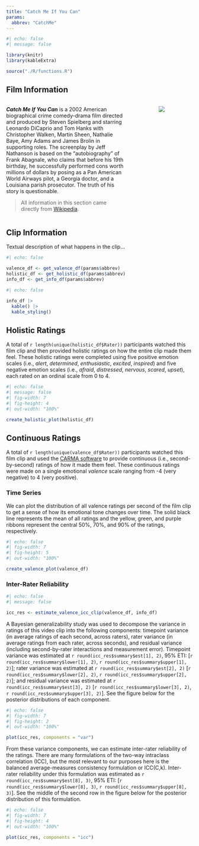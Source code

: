 ```yaml
---
title: "Catch Me If You Can"
params:
  abbrev: "CatchMe"
---
```


```r
#| echo: false
#| message: false

library(knitr)
library(kableExtra)

source("./R/functions.R")
```

## Film Information

::: columns
::: {.column width="70%"}
***Catch Me If You Can*** is a 2002 American biographical crime comedy-drama film directed and produced by Steven Spielberg and starring Leonardo DiCaprio and Tom Hanks with Christopher Walken, Martin Sheen, Nathalie Baye, Amy Adams and James Brolin in supporting roles. The screenplay by Jeff Nathanson is based on the "autobiography" of Frank Abagnale, who claims that before his 19th birthday, he successfully performed cons worth millions of dollars by posing as a Pan American World Airways pilot, a Georgia doctor, and a Louisiana parish prosecutor. The truth of his story is questionable.

> All information in this section came directly from [Wikipedia](https://en.wikipedia.org/wiki/Catch_Me_If_You_Can).

:::
::: {.column width="10%"}
:::
::: {.column width="20%" .poster}
![](./img/CatchMe_poster.jpg)
:::
:::

## Clip Information

Textual description of what happens in the clip...

```r
#| echo: false

valence_df <- get_valence_df(params$abbrev)
holistic_df <- get_holistic_df(params$abbrev)
info_df <- get_info_df(params$abbrev)
```

```r
#| echo: false

info_df |> 
  kable() |> 
  kable_styling()
```

## Holistic Ratings

A total of `r length(unique(holistic_df$Rater))` participants watched this film clip and then provided holistic ratings on how the entire clip made them feel. These holistic ratings were completed using five positive emotion scales (i.e., *alert*, *determined*, *enthusiastic*, *excited*, *inspired*) and five negative emotion scales (i.e., *afraid*, *distressed*, *nervous*, *scared*, *upset*), each rated on an ordinal scale from 0 to 4.

```r
#| echo: false
#| message: false
#| fig-width: 7
#| fig-height: 4
#| out-width: "100%"

create_holistic_plot(holistic_df)
```

## Continuous Ratings

A total of `r length(unique(valence_df$Rater))` participants watched this film clip and used the [CARMA software](https://carma.jmgirard.com) to provide continuous (i.e., second-by-second) ratings of how it made them feel. These continuous ratings were made on a single emotional *valence* scale ranging from -4 (very negative) to 4 (very positive).

### Time Series

We can plot the distribution of all valence ratings per second of the film clip to get a sense of how its emotional tone changes over time. The solid black line represents the mean of all ratings and the yellow, green, and purple ribbons represent the central 50%, 70%, and 90% of the ratings, respectively.

```r
#| echo: false
#| fig-width: 7
#| fig-height: 5
#| out-width: "100%"

create_valence_plot(valence_df)
```

### Inter-Rater Reliability

```r
#| echo: false
#| message: false

icc_res <- estimate_valence_icc_clip(valence_df, info_df)
```

A Bayesian generalizability study was used to decompose the variance in ratings of this video clip into the following components: timepoint variance (in average ratings of each second, across raters), rater variance (in average ratings from each rater, across seconds), and residual variance (including second-by-rater interactions and measurement error). Timepoint variance was estimated at `r round(icc_res$summary$est[1], 2)`, 95\% ETI: [`r round(icc_res$summary$lower[1], 2)`, `r round(icc_res$summary$upper[1], 2)`]; rater variance was estimated at `r round(icc_res$summary$est[2], 2)` [`r round(icc_res$summary$lower[2], 2)`, `r round(icc_res$summary$upper[2], 2)`]; and residual variance was estimated at `r round(icc_res$summary$est[3], 2)`  [`r round(icc_res$summary$lower[3], 2)`, `r round(icc_res$summary$upper[3], 2)`]. See the figure below for the posterior distributions of each component.

```r
#| echo: false
#| fig-width: 7
#| fig-height: 2
#| out-width: "100%"

plot(icc_res, components = "var")
```

From these variance components, we can estimate inter-rater reliability of the ratings. There are many formulations of the two-way intraclass correlation (ICC), but the most relevant to our purposes here is the balanced average-measures consistency formulation or ICC(C,k). Inter-rater reliability under this formulation was estimated as `r round(icc_res$summary$est[8], 3)`, 95% ETI: [`r round(icc_res$summary$lower[8], 3)`, `r round(icc_res$summary$upper[8], 3)`]. See the middle of the second row in the figure below for the posterior distribution of this formulation.

```r
#| echo: false
#| fig-width: 7
#| fig-height: 4
#| out-width: "100%"

plot(icc_res, components = "icc")
```
